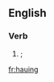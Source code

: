 ==English==

===Verb===
{{head|en|present participle}}

# {{obsolete typography of|having|nodot=1|lang=en}}; {{present participle of|haue|nocap=1|lang=en}}

[[fr:hauing]]